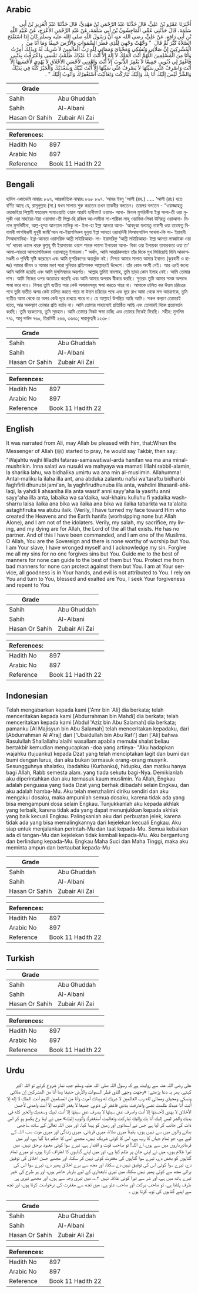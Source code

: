 ## Arabic


<div dir="rtl" lang="ar" style={{fontSize:'larger',backgroundColor:'#f8f9fa',padding:20}}>
أَخْبَرَنَا عَمْرُو بْنُ عَلِيٍّ، قَالَ حَدَّثَنَا عَبْدُ الرَّحْمَنِ بْنُ مَهْدِيٍّ، قَالَ حَدَّثَنَا عَبْدُ الْعَزِيزِ بْنُ أَبِي سَلَمَةَ، قَالَ حَدَّثَنِي عَمِّي الْمَاجِشُونُ بْنُ أَبِي سَلَمَةَ، عَنْ عَبْدِ الرَّحْمَنِ الأَعْرَجِ، عَنْ عُبَيْدِ اللَّهِ بْنِ أَبِي رَافِعٍ، عَنْ عَلِيٍّ، رضى الله عنه أَنَّ رَسُولَ اللَّهِ صلى الله عليه وسلم كَانَ إِذَا اسْتَفْتَحَ الصَّلاَةَ كَبَّرَ ثُمَّ قَالَ ‏ "‏ وَجَّهْتُ وَجْهِيَ لِلَّذِي فَطَرَ السَّمَوَاتِ وَالأَرْضَ حَنِيفًا وَمَا أَنَا مِنَ الْمُشْرِكِينَ إِنَّ صَلاَتِي وَنُسُكِي وَمَحْيَاىَ وَمَمَاتِي لِلَّهِ رَبِّ الْعَالَمِينَ لاَ شَرِيكَ لَهُ وَبِذَلِكَ أُمِرْتُ وَأَنَا مِنَ الْمُسْلِمِينَ اللَّهُمَّ أَنْتَ الْمَلِكُ لاَ إِلَهَ إِلاَّ أَنْتَ أَنَا عَبْدُكَ ظَلَمْتُ نَفْسِي وَاعْتَرَفْتُ بِذَنْبِي فَاغْفِرْ لِي ذُنُوبِي جَمِيعًا لاَ يَغْفِرُ الذُّنُوبَ إِلاَّ أَنْتَ وَاهْدِنِي لأَحْسَنِ الأَخْلاَقِ لاَ يَهْدِي لأَحْسَنِهَا إِلاَّ أَنْتَ وَاصْرِفْ عَنِّي سَيِّئَهَا لاَ يَصْرِفُ عَنِّي سَيِّئَهَا إِلاَّ أَنْتَ لَبَّيْكَ وَسَعْدَيْكَ وَالْخَيْرُ كُلُّهُ فِي يَدَيْكَ وَالشَّرُّ لَيْسَ إِلَيْكَ أَنَا بِكَ وَإِلَيْكَ تَبَارَكْتَ وَتَعَالَيْتَ أَسْتَغْفِرُكَ وَأَتُوبُ إِلَيْكَ ‏"‏ ‏.‏
</div>
<div style={{backgroundColor:'#f8f9fa',padding:20, marginBottom: 10}}><table> <thead> <tr> <th>Grade</th> <th></th> </tr> </thead> <tbody> <tr><td>Sahih</td><td>Abu Ghuddah</td></tr><tr><td>Sahih</td><td>Al-Albani</td></tr><tr><td>Hasan Or Sahih</td><td>Zubair Ali Zai</td></tr></tbody></table><table> <thead> <tr> <th>References:</th> <th></th> </tr> </thead> <tbody><tr><td>Hadith No</td><td>897</td></tr><tr><td>Arabic No</td><td>897</td></tr><tr><td>Reference</td><td>Book 11 Hadith 22</td></tr></tbody></table></div>

## Bengali


<div dir="ltr" lang="bn" style={{fontSize:'larger',backgroundColor:'#f8f9fa',padding:20}}>
হাদিস একাডেমি নাম্বারঃ ৮৯৭, আন্তর্জাতিক নাম্বারঃ ৮৯৮ ৮৯৭. ‘আমর ইবনু 'আলী (রহ.) ..... ‘আলী (রাঃ) হতে বর্ণিত আছে যে, রাসূলুল্লাহ (সা.) যখন সালাত শুরু করতেন তখন তাকবীর বলতেন। তারপর বলতেন - “ওয়াজ্জাহতু ওয়াজহিয়া লিল্লাযী ফাতারস সামাওয়াতি ওয়াল আরযি হানীফাওঁ ওয়ামা- আনা- মিনাল মুশরিকীনা ইন্না সালা-তী ওয়া নুসুকী ওয়া মাহইয়া-ইয়া ওয়ামামা-তী লিল্লা-হি রব্বিল আ-লামীনা লা-শারীকা লাহু ওয়াবিযা-লিকা উমিরতু ওয়াআনা- মিনাল মুসলিমীনা, আল্ল-হুম্মা আনতাল মালিকু লা- ইলা-হা ইল্লা আনতা আনা- ‘আবদুকা যলামতু নাফসী ওয়া তারফতু বিযামবী ফাগফিরলী যুনূবী জামী’আন লা-ইয়াগফিরুয যুনূবা ইল্লা আনতা ওয়াহদিনী লিআহসানিল আখলা-কি লা- ইয়াহদী লিআহসানিহা- ইন্না-আনতা ওয়াসরিফ আন্নী সাইয়িআহা- লা- ইয়াসরিফু ‘আন্নী সাইয়িআহা- ইল্লা আনতা লাব্বাইকা ওয়া সা' দায়কা ওয়াল খয়রু কুল্লহু ফী ইয়াদায়কা ওয়াশ শাররু লায়সা ইলায়কা আনা- বিকা ওয়া ইলায়কা তাবারকতা ওয়া তা' আলা-লায়তা আসতাগফিরুকা ওয়াআতূবু ইলায়কা।” অর্থাৎ, আমি আন্তরিকভাবে তাঁর দিকে মুখ ফিরিয়েছি যিনি আকাশমণ্ডলী ও পৃথিবী সৃষ্টি করেছেন এবং আমি মুশরিকদের অন্তর্ভুক্ত নই। নিশ্চয় আমার সালাত আমার ইবাদত (কুরবানী ও হাজ্জ) আমার জীবন ও আমার মরণ সারা দুনিয়ার প্রতিপালক আল্লাহরই উদ্দেশে। তাঁর কোন অংশী নেই। আর এরই জন্যে আমি আদিষ্ট হয়েছি এবং আমি মুসলিমদের অন্তর্গত। আল্লাহ তুমিই বাদশাহ, তুমি ছাড়া কোন ইলাহ নেই। আমি তোমার দাস। আমি নিজের ওপর অত্যাচার করেছি এবং আমি আমার অপরাধ স্বীকার করছি। সুতরাং তুমি আমার সমস্ত অপরাধ ক্ষমা করে দাও। নিশ্চয় তুমি ব্যতীত আর কেউ অপরাধসমূহ ক্ষমা করতে পারে না। আমাকে চালিত কর উত্তম চরিত্রের পথে তুমি ব্যতীত অপর কেউ চালিত করতে পারে না উত্তম চরিত্রের পথে এবং দূরে রাখ আমা থেকে মন্দ আচরণকে, তুমি ব্যতীত আমা থেকে তা অপর কেউ দূরে রাখতে পারে না। হে আল্লাহ! উপস্থিত আছি আমি। সকল কল্যাণ তোমারই হাতে, আর অকল্যাণ তোমার প্রতি বর্তায় না। আমি তোমার সাহায্যেই প্রতিষ্ঠিত আছি এবং তোমারই দিকে প্রত্যাবর্তন করছি। তুমি বরকতময়, তুমি সুমহান। আমি তোমার নিকট ক্ষমা চাচ্ছি এবং তোমার দিকেই ফিরছি। সহীহ: মুসলিম ৭৭১, আবু দাউদ ৭৬০, তিরমিযী ২৬৬, ৩৬৬১; দারাকুত্বনী ১২৩৮।
</div>
<div style={{backgroundColor:'#f8f9fa',padding:20, marginBottom: 10}}><table> <thead> <tr> <th>Grade</th> <th></th> </tr> </thead> <tbody> <tr><td>Sahih</td><td>Abu Ghuddah</td></tr><tr><td>Sahih</td><td>Al-Albani</td></tr><tr><td>Hasan Or Sahih</td><td>Zubair Ali Zai</td></tr></tbody></table><table> <thead> <tr> <th>References:</th> <th></th> </tr> </thead> <tbody><tr><td>Hadith No</td><td>897</td></tr><tr><td>Arabic No</td><td>897</td></tr><tr><td>Reference</td><td>Book 11 Hadith 22</td></tr></tbody></table></div>

## English


<div dir="ltr" lang="en" style={{fontSize:'larger',backgroundColor:'#f8f9fa',padding:20}}>
It was narrated from Ali, may Allah be pleased with him, that:When the Messenger of Allah (ﷺ) started to pray, he would say Takbir, then say: "Wajahtu wajhi lilladhi fataras-samawatiwal-arda hanifan wa ma ana minal-mushrikin. Inna salati wa nusuki wa mahyaya wa mamati lillahi rabbil-alamin, la sharika lahu, wa bidhalika umirtu wa ana min al-muslimin. Allahumma! Antal-maliku la ilaha illa ant, ana abduka zalamtu nafsi wa'taraftu bidhanbi faghfirli dhunubi jami'an, la yaghfirudhunuba illa anta, wahdini lihasanil-ahklaqi, la yahdi li ahsaniha illa anta wasrif anni sayy'aha la yasrifu anni sayy'aha illa anta, labaika wa sa'daika, wal-khairu kulluhu fi yadaika wash-sharru laisa ilaika ana bika wa ilaika ana bika wa ilaika tabarkta wa ta'alaita astaghfiruka wa atubu ilaik. (Verily, I have turned my face toward Him who created the Heavens and the Earth hanifa (worhsipping none but Allah Alone), and I am not of the idolaters. Verily, my salah, my sacrifice, my living, and my dying are for Allah, the Lord of the all that exists. He has no partner. And of this I have been commanded, and I am one of the Muslims. O Allah, You are the Sovereign and there is none worthy of worship but You. I am Your slave, I have wronged myself and I acknowledge my sin. Forgive me all my sins for no one forgives sins but You. Guide me to the best of manners for none can guide to the best of them but You. Protect me from bad manners for none can protect against them but You. I am at Your service, all goodness is in Your hands, and evil is not attributed to You. I rely on You and turn to You, blessed and exalted are You, I seek Your forgiveness and repent to You
</div>
<div style={{backgroundColor:'#f8f9fa',padding:20, marginBottom: 10}}><table> <thead> <tr> <th>Grade</th> <th></th> </tr> </thead> <tbody> <tr><td>Sahih</td><td>Abu Ghuddah</td></tr><tr><td>Sahih</td><td>Al-Albani</td></tr><tr><td>Hasan Or Sahih</td><td>Zubair Ali Zai</td></tr></tbody></table><table> <thead> <tr> <th>References:</th> <th></th> </tr> </thead> <tbody><tr><td>Hadith No</td><td>897</td></tr><tr><td>Arabic No</td><td>897</td></tr><tr><td>Reference</td><td>Book 11 Hadith 22</td></tr></tbody></table></div>

## Indonesian


<div dir="ltr" lang="id" style={{fontSize:'larger',backgroundColor:'#f8f9fa',padding:20}}>
Telah mengabarkan kepada kami ['Amr bin 'Ali] dia berkata; telah menceritakan kepada kami [Abdurrahman bin Mahdi] dia berkata; telah menceritakan kepada kami [Abdul 'Aziz bin Abu Salamah] dia berkata; pamanku [Al Majisyun bin Abu Salamah] telah menceritakan kepadaku, dari [Abdurrahman Al A'raj] dari ['Ubaidullah bin Abu Rafi'] dari ['Ali] bahwa Rasulullah Shallallahu'alaihi wasallam apabila memulai shalat beliau bertakbir kemudian mengucapkan -doa yang artinya- "Aku hadapkan wajahku (tujuanku) kepada Dzat yang telah menciptakan lagit dan bumi dan bumi dengan lurus, dan aku bukan termasuk orang-orang musyrik. Sesungguhnya shalatku, ibadahku (Kurbanku), hidupku, dan matiku hanya bagi Allah, Rabb semesta alam. yang tiada sekutu bagi-Nya. Demikianlah aku diperintahkan dan aku termasuk kaum muslimin. Ya Allah, Engkau adalah penguasa yang tiada Dzat yang berhak diibadahi selain Engkau, dan aku adalah hamba-Mu. Aku telah menzhalimi diriku sendiri dan aku mengakui dosaku, maka ampunilah semua dosaku, karena tidak ada yang bisa mengampuni dosa selain Engkau. Tunjukkanlah aku kepada akhlak yang terbaik, karena tidak ada yang dapat menunjukkan kepada akhlak yang baik kecuali Engkau. Palingkanlah aku dari perbuatan jelek, karena tidak ada yang bisa memalingkannya dari kejelekan kecuali Engkau. Aku siap untuk menjalankan perintah-Mu dan taat kepada-Mu. Semua kebaikan ada di tangan-Mu dan kejelekan tidak kembali kepada-Mu. Aku bergantung dan berlindung kepada-Mu. Engkau Maha Suci dan Maha Tinggi, maka aku meminta ampun dan bertaubat kepada-Mu
</div>
<div style={{backgroundColor:'#f8f9fa',padding:20, marginBottom: 10}}><table> <thead> <tr> <th>Grade</th> <th></th> </tr> </thead> <tbody> <tr><td>Sahih</td><td>Abu Ghuddah</td></tr><tr><td>Sahih</td><td>Al-Albani</td></tr><tr><td>Hasan Or Sahih</td><td>Zubair Ali Zai</td></tr></tbody></table><table> <thead> <tr> <th>References:</th> <th></th> </tr> </thead> <tbody><tr><td>Hadith No</td><td>897</td></tr><tr><td>Arabic No</td><td>897</td></tr><tr><td>Reference</td><td>Book 11 Hadith 22</td></tr></tbody></table></div>

## Turkish


<div dir="ltr" lang="tr" style={{fontSize:'larger',backgroundColor:'#f8f9fa',padding:20}}>

</div>
<div style={{backgroundColor:'#f8f9fa',padding:20, marginBottom: 10}}><table> <thead> <tr> <th>Grade</th> <th></th> </tr> </thead> <tbody> <tr><td>Sahih</td><td>Abu Ghuddah</td></tr><tr><td>Sahih</td><td>Al-Albani</td></tr><tr><td>Hasan Or Sahih</td><td>Zubair Ali Zai</td></tr></tbody></table><table> <thead> <tr> <th>References:</th> <th></th> </tr> </thead> <tbody><tr><td>Hadith No</td><td>897</td></tr><tr><td>Arabic No</td><td>897</td></tr><tr><td>Reference</td><td>Book 11 Hadith 22</td></tr></tbody></table></div>

## Urdu


<div dir="rtl" lang="ur" style={{fontSize:'larger',backgroundColor:'#f8f9fa',padding:20}}>
علی رضی اللہ عنہ سے روایت ہے کہ رسول اللہ صلی اللہ علیہ وسلم جب نماز شروع کرتے تو اللہ اکبر کہتے، پھر یہ دعا پڑھتے: «وجهت وجهي للذي فطر السموات والأرض حنيفا وما أنا من المشركين إن صلاتي ونسكي ومحياى ومماتي لله رب العالمين لا شريك له وبذلك أمرت وأنا من المسلمين اللہم أنت الملك لا إله إلا أنت أنا عبدك ظلمت نفسي واعترفت بذنبي فاغفر لي ذنوبي جميعا لا يغفر الذنوب إلا أنت واهدني لأحسن الأخلاق لا يهدي لأحسنها إلا أنت واصرف عني سيئها لا يصرف عني سيئها إلا أنت لبيك وسعديك والخير كله في يديك والشر ليس إليك أنا بك وإليك تباركت وتعاليت أستغفرك وأتوب إليك» میں نے اپنا رخ یکسو ہو کر اس ذات کی جانب کر لیا ہے جس نے آسمانوں اور زمین کو پیدا کیا، اور میں اللہ تعالیٰ کے ساتھ ساجھی بنانے والوں میں سے نہیں ہوں، یقیناً میری صلاۃ، میری قربانی، میری زندگی اور میری موت سب اللہ کے لیے ہے، جو تمام جہاں کا رب ہے، اس کا کوئی شریک نہیں، مجھے اسی کا حکم دیا گیا ہے، اور میں فرمانبرداروں میں سے ہوں، اے اللہ! تو صاحب قوت و اقتدار ہے، تیرے سوا کوئی معبود برحق نہیں، میں تیرا غلام ہوں، میں نے اپنی جان پر ظلم کیا ہے، اور میں اپنے گناہوں کا اعتراف کرتا ہوں، تو میرے تمام گناہوں کو بخش دے، تیرے سوا گناہوں کی مغفرت کوئی نہیں کر سکتا، اور مجھے حسن اخلاق کی توفیق دے، تیرے سوا کوئی اس کی توفیق نہیں دے سکتا، اور مجھ سے برے اخلاق پھیر دے، تیرے سوا اس کی برائی مجھ سے کوئی پھیر نہیں سکتا، میں تیری تابعداری کے لیے باربار حاضر ہوں، اور ہر طرح کی خیر تیرے ہاتھ میں ہے، اور شر سے تیرا کوئی علاقہ نہیں ۲؎، میں تیری وجہ سے ہوں، اور مجھے تیری ہی طرف پلٹنا ہے، تو صاحب برکت اور صاحب علو ہے، میں تجھ سے مغفرت کی درخواست کرتا ہوں، اور تجھ سے اپنے گناہوں کی توبہ کرتا ہوں ۔
</div>
<div style={{backgroundColor:'#f8f9fa',padding:20, marginBottom: 10}}><table> <thead> <tr> <th>Grade</th> <th></th> </tr> </thead> <tbody> <tr><td>Sahih</td><td>Abu Ghuddah</td></tr><tr><td>Sahih</td><td>Al-Albani</td></tr><tr><td>Hasan Or Sahih</td><td>Zubair Ali Zai</td></tr></tbody></table><table> <thead> <tr> <th>References:</th> <th></th> </tr> </thead> <tbody><tr><td>Hadith No</td><td>897</td></tr><tr><td>Arabic No</td><td>897</td></tr><tr><td>Reference</td><td>Book 11 Hadith 22</td></tr></tbody></table></div>